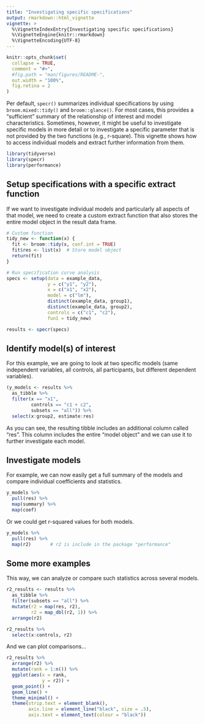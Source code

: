 ```yaml
---
title: "Investigating specific specifications"
output: rmarkdown::html_vignette
vignette: >
  %\VignetteIndexEntry{Investigating specific specifications}
  %\VignetteEngine{knitr::rmarkdown}
  %\VignetteEncoding{UTF-8}
---
```


```r
knitr::opts_chunk$set(
  collapse = TRUE,
  comment = "#>",
  #fig.path = "man/figures/README-",
  out.width = "100%",
  fig.retina = 2
)
```

Per default, `specr()` summarizes individual specifications by using `broom.mixed::tidy()` and `broom::glance()`. For most cases, this provides a "sufficient" summary of the relationship of interest and model characteristics. Sometimes, however, it might be useful to investigate specific models in more detail or to investigate a specific parameter that is not provided by the two functions (e.g., r-square). This vignette shows how to access individual models and extract further information from them.

```r
library(tidyverse)
library(specr)
library(performance)

```

## Setup specifications with a specific extract function

If we want to investigate individual models and particularly all aspects of that model, we need to create a custom extract function that also stores the entire model object in the result data frame. 

```r
# Custom function
tidy_new <- function(x) {
  fit <- broom::tidy(x, conf.int = TRUE)
  fit$res <- list(x)  # Store model object
  return(fit)
}

# Run specification curve analysis
specs <- setup(data = example_data, 
               y = c("y1", "y2"), 
               x = c("x1", "x2"), 
               model = c("lm"), 
               distinct(example_data, group1),
               distinct(example_data, group2),
               controls = c("c1", "c2"),
               fun1 = tidy_new)

results <- specr(specs)
```


## Identify model(s) of interest

For this example, we are going to look at two specific models (same independent variables, all controls, all participants, but different dependent variables).

```r
(y_models <- results %>%
  as_tibble %>%
  filter(x == "x1", 
         controls == "c1 + c2",
         subsets == "all")) %>%
  select(x:group2, estimate:res)
```

As you can see, the resulting tibble includes an additional column called "res". This column includes the entire "model object" and we can use it to further investigate each model. 

## Investigate models

For example, we can now easily get a full summary of the models and compare individual coefficients and statistics. 

```r
y_models %>%
  pull(res) %>%
  map(summary) %>%
  map(coef)
```

Or we could get r-squared values for both models.

```r
y_models %>%
  pull(res) %>% 
  map(r2)       # r2 is include in the package "performance"
```


## Some more examples

This way, we can analyze or compare such statistics across several models.

```r
r2_results <- results %>%
  as_tibble %>%
  filter(subsets == "all") %>%
  mutate(r2 = map(res, r2), 
         r2 = map_dbl(r2, 1)) %>%
  arrange(r2)

r2_results %>%
  select(x:controls, r2)
```

And we can plot comparisons...

```r
r2_results %>%
  arrange(r2) %>%
  mutate(rank = 1:n()) %>%
  ggplot(aes(x = rank, 
             y = r2)) +
  geom_point() +
  geom_line() +
  theme_minimal() +
  theme(strip.text = element_blank(),
        axis.line = element_line("black", size = .5),
        axis.text = element_text(colour = "black"))
```

